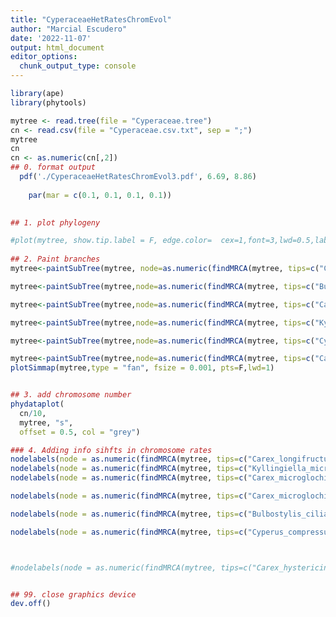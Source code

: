 ```yaml
---
title: "CyperaceaeHetRatesChromEvol"
author: "Marcial Escudero"
date: '2022-11-07'
output: html_document
editor_options: 
  chunk_output_type: console
---
```


```r
library(ape)
library(phytools)

mytree <- read.tree(file = "Cyperaceae.tree")
cn <- read.csv(file = "Cyperaceae.csv.txt", sep = ";")
mytree
cn
cn <- as.numeric(cn[,2])
## 0. format output
  pdf('./CyperaceaeHetRatesChromEvol3.pdf', 6.69, 8.86)
 
    par(mar = c(0.1, 0.1, 0.1, 0.1))
    

## 1. plot phylogeny

#plot(mytree, show.tip.label = F, edge.color=  cex=1,font=3,lwd=0.5,label.offset = 1.)
    
## 2. Paint branches
mytree<-paintSubTree(mytree, node=as.numeric(findMRCA(mytree, tips=c("Carex_microglochin","Cyperus_cyperoides"), type=c("node"))),stem=1,state=2)

mytree<-paintSubTree(mytree,node=as.numeric(findMRCA(mytree, tips=c("Bulbostylis_ciliatifolia","Cyperus_cyperoides"), type=c("node"))),stem=0.2,state=3)

mytree<-paintSubTree(mytree,node=as.numeric(findMRCA(mytree, tips=c("Carex_microglochin","Carex_gibba"), type=c("node"))),stem=0.2,state=4)

mytree<-paintSubTree(mytree,node=as.numeric(findMRCA(mytree, tips=c("Kyllingiella_microcephala","Cyperus_cuspidatus"), type=c("node"))),stem=0.2,state=5)

mytree<-paintSubTree(mytree,node=as.numeric(findMRCA(mytree, tips=c("Cyperus_compressus","Cyperus_cyperoides"), type=c("node"))),stem=0.2,state=6)

mytree<-paintSubTree(mytree,node=as.numeric(findMRCA(mytree, tips=c("Carex_longifructus","Carex_erebus"), type=c("node"))),stem=0.2,state=7)
plotSimmap(mytree,type = "fan", fsize = 0.001, pts=F,lwd=1)


## 3. add chromosome number
phydataplot(
  cn/10, 
  mytree, "s",
  offset = 0.5, col = "grey")

### 4. Adding info sihfts in chromosome rates
nodelabels(node = as.numeric(findMRCA(mytree, tips=c("Carex_longifructus","Carex_erebus"), type=c("node"))), pch =21, col= '#F5C710', bg = '#F5C710', cex = 1)
nodelabels(node = as.numeric(findMRCA(mytree, tips=c("Kyllingiella_microcephala","Cyperus_cuspidatus"), type=c("node"))), pch =24, col= '#28E2E5', bg = '#28E2E5', cex = 1)
nodelabels(node = as.numeric(findMRCA(mytree, tips=c("Carex_microglochin","Carex_gibba"), type=c("node"))), pch =23, col= '#2297E6', bg = '#2297E6', cex = 1)

nodelabels(node = as.numeric(findMRCA(mytree, tips=c("Carex_microglochin","Cyperus_cyperoides"), type=c("node"))), pch =24, col= 'red', bg = 'red', cex = 1)

nodelabels(node = as.numeric(findMRCA(mytree, tips=c("Bulbostylis_ciliatifolia","Cyperus_cyperoides"), type=c("node"))), pch =24, col= '#61D04F', bg = '#61D04F', cex = 1)

nodelabels(node = as.numeric(findMRCA(mytree, tips=c("Cyperus_compressus","Cyperus_cyperoides"), type=c("node"))), pch =21, col= '#CD0BBC', bg = '#CD0BBC', cex = 1)



#nodelabels(node = as.numeric(findMRCA(mytree, tips=c("Carex_hystericina","Carex_saxatilis"), type=c("node"))), pch =21, col= 'cyan', bg = 'cyan', cex = 1)


## 99. close graphics device
dev.off()


```

